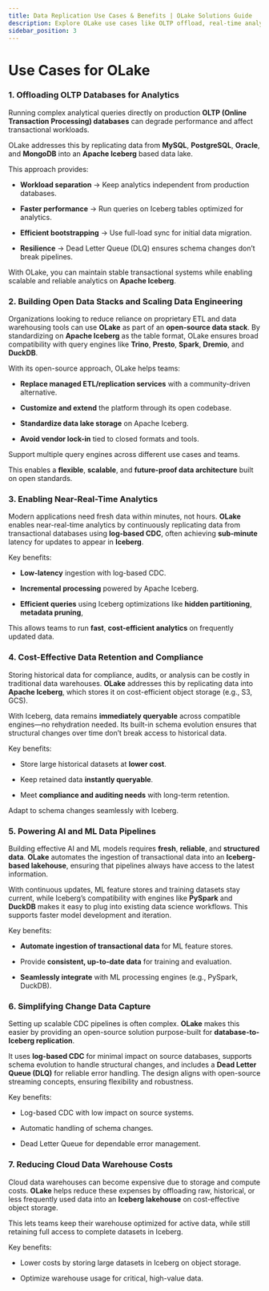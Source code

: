 ```yaml
---
title: Data Replication Use Cases & Benefits | OLake Solutions Guide
description: Explore OLake use cases like OLTP offload, real-time analytics, cost reduction, AI/ML pipelines, and open data architectures with Apache Iceberg.
sidebar_position: 3
---
```



# Use Cases for OLake

### 1. Offloading OLTP Databases for Analytics
Running complex analytical queries directly on production **OLTP (Online Transaction Processing) databases** can degrade performance and affect transactional workloads.

OLake addresses this by replicating data from **MySQL**, **PostgreSQL**, **Oracle**, and **MongoDB** into an **Apache Iceberg** based data lake.

This approach provides:

- **Workload separation** → Keep analytics independent from production databases.

- **Faster performance** → Run queries on Iceberg tables optimized for analytics.

- **Efficient bootstrapping** → Use full-load sync for initial data migration.

- **Resilience** → Dead Letter Queue (DLQ) ensures schema changes don’t break pipelines.

With OLake, you can maintain stable transactional systems while enabling scalable and reliable analytics on **Apache Iceberg**.

### 2. Building Open Data Stacks and Scaling Data Engineering
Organizations looking to reduce reliance on proprietary ETL and data warehousing tools can use **OLake** as part of an **open-source data stack**. By standardizing on **Apache Iceberg** as the table format, OLake ensures broad compatibility with query engines like **Trino**, **Presto**, **Spark**, **Dremio**, and **DuckDB**.

With its open-source approach, OLake helps teams:

- **Replace managed ETL/replication services** with a community-driven alternative.

- **Customize and extend** the platform through its open codebase.

- **Standardize data lake storage** on Apache Iceberg.

- **Avoid vendor lock-in** tied to closed formats and tools.

Support multiple query engines across different use cases and teams.

This enables a **flexible**, **scalable**, and **future-proof data architecture** built on open standards.

### 3. Enabling Near-Real-Time Analytics
Modern applications need fresh data within minutes, not hours. **OLake** enables near-real-time analytics by continuously replicating data from transactional databases using **log-based CDC**, often achieving **sub-minute** latency for updates to appear in **Iceberg**.

Key benefits:

- **Low-latency** ingestion with log-based CDC.

- **Incremental processing** powered by Apache Iceberg.

- **Efficient queries** using Iceberg optimizations like **hidden partitioning**, **metadata pruning**, 

This allows teams to run **fast**, **cost-efficient analytics** on frequently updated data.

### 4. Cost-Effective Data Retention and Compliance
Storing historical data for compliance, audits, or analysis can be costly in traditional data warehouses. **OLake** addresses this by replicating data into **Apache Iceberg**, which stores it on cost-efficient object storage (e.g., S3, GCS).

With Iceberg, data remains **immediately queryable** across compatible engines—no rehydration needed. Its built-in schema evolution ensures that structural changes over time don’t break access to historical data.

Key benefits:

- Store large historical datasets at **lower cost**.

- Keep retained data **instantly queryable**.

- Meet **compliance and auditing needs** with long-term retention.

Adapt to schema changes seamlessly with Iceberg.

### 5. Powering AI and ML Data Pipelines
Building effective AI and ML models requires **fresh**, **reliable**, and **structured data**. **OLake** automates the ingestion of transactional data into an **Iceberg-based lakehouse**, ensuring that pipelines always have access to the latest information.

With continuous updates, ML feature stores and training datasets stay current, while Iceberg’s compatibility with engines like **PySpark** and **DuckDB** makes it easy to plug into existing data science workflows. This supports faster model development and iteration.

Key benefits:

- **Automate ingestion of transactional data** for ML feature stores.

- Provide **consistent, up-to-date data** for training and evaluation.

- **Seamlessly integrate** with ML processing engines (e.g., PySpark, DuckDB).

### 6. Simplifying Change Data Capture
Setting up scalable CDC pipelines is often complex. **OLake** makes this easier by providing an open-source solution purpose-built for **database-to-Iceberg replication**.

It uses **log-based CDC** for minimal impact on source databases, supports schema evolution to handle structural changes, and includes a **Dead Letter Queue (DLQ)** for reliable error handling. The design aligns with open-source streaming concepts, ensuring flexibility and robustness.

Key benefits:

- Log-based CDC with low impact on source systems.

- Automatic handling of schema changes.

- Dead Letter Queue for dependable error management.

### 7. Reducing Cloud Data Warehouse Costs
Cloud data warehouses can become expensive due to storage and compute costs. **OLake** helps reduce these expenses by offloading raw, historical, or less frequently used data into an **Iceberg lakehouse** on cost-effective object storage.

This lets teams keep their warehouse optimized for active data, while still retaining full access to complete datasets in Iceberg.

Key benefits:

- Lower costs by storing large datasets in Iceberg on object storage.

- Optimize warehouse usage for critical, high-value data.

 

 

 